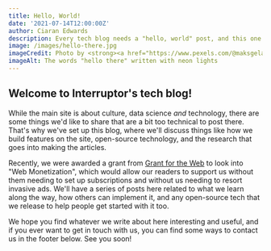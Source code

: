 ```yaml
---
title: Hello, World!
date: '2021-07-14T12:00:00Z'
author: Ciaran Edwards
description: Every tech blog needs a "hello, world" post, and this one is ours.
image: /images/hello-there.jpg
imageCredit: Photo by <strong><a href="https://www.pexels.com/@maksgelatin?utm_content=attributionCopyText&amp;utm_medium=referral&amp;utm_source=pexels">Maksim Goncharenok</a></strong> from <strong><a href="https://www.pexels.com/photo/person-holding-a-neon-sign-5821029/?utm_content=attributionCopyText&amp;utm_medium=referral&amp;utm_source=pexels">Pexels</a></strong>
imageAlt: The words "hello there" written with neon lights
---
```


## Welcome to Interruptor's tech blog!

While the main site is about culture, data science _and_ technology, there are some things we'd like to share that are a bit too technical to post there. That's why we've set up this blog, where we'll discuss things like how we build features on the site, open-source technology, and the research that goes into making the articles.

Recently, we were awarded a grant from [Grant for the Web](https://grantfortheweb.org) to look into "Web Monetization", which would allow our readers to support us without them needing to set up subscriptions and without us needing to resort invasive ads. We'll have a series of posts here related to what we learn along the way, how others can implement it, and any open-source tech that we release to help people get started with it too.

We hope you find whatever we write about here interesting and useful, and if you ever want to get in touch with us, you can find some ways to contact us in the footer below. See you soon!
